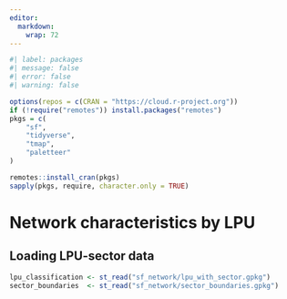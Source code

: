 ```yaml
---
editor: 
  markdown: 
    wrap: 72
---
```



```r
#| label: packages
#| message: false
#| error: false
#| warning: false

options(repos = c(CRAN = "https://cloud.r-project.org"))
if (!require("remotes")) install.packages("remotes")
pkgs = c(
    "sf",
    "tidyverse",
    "tmap",
    "paletteer"
)

remotes::install_cran(pkgs)
sapply(pkgs, require, character.only = TRUE)
```

# Network characteristics by LPU



## Loading LPU-sector data

```r
lpu_classification <- st_read("sf_network/lpu_with_sector.gpkg")
sector_boundaries  <- st_read("sf_network/sector_boundaries.gpkg")

```







